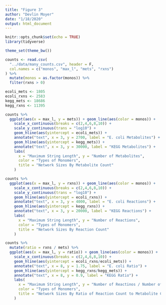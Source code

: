 ```yaml
---
title: "Figure 3"
author: "Devlin Moyer"
date: "1/18/2020"
output: html_document
---
```


```r
knitr::opts_chunk$set(echo = TRUE)
library(tidyverse)

theme_set(theme_bw())
```

```r
counts <- read.csv(
  "../data/many_counts.csv", header = F,
  col.names = c("monos", "max_l", "mets", "rxns")
) %>%
  mutate(monos = as.factor(monos)) %>%
  filter(rxns > 0)

ecoli_mets <- 1805
ecoli_rxns <- 2583
kegg_mets <- 18686
kegg_rxns <- 11395

counts %>%
  ggplot(aes(x = max_l, y = mets)) + geom_line(aes(color = monos)) + 
    scale_x_continuous(breaks = c(2,4,6,8,10)) +
    scale_y_continuous(trans = "log10") +
    geom_hline(aes(yintercept = ecoli_mets)) +
    annotate("text", x = 3, y = 2700, label = "E. coli Metabolites") +
    geom_hline(aes(yintercept = kegg_mets)) +
    annotate("text", x = 3, y = 30000, label = "KEGG Metabolites") +
    labs(
      x = "Maximum String Length", y = "Number of Metabolites", 
      color = "Types of Monomers", 
      title = "Network Sizes By Metabolite Count"
    )

counts %>%
  ggplot(aes(x = max_l, y = rxns)) + geom_line(aes(color = monos)) + 
    scale_x_continuous(breaks = c(2,4,6,8,10)) +
    scale_y_continuous(trans = "log10") +
    geom_hline(aes(yintercept = ecoli_rxns)) +
    annotate("text", x = 3, y = 4000, label = "E. coli Reactions") +
    geom_hline(aes(yintercept = kegg_rxns)) +
    annotate("text", x = 3, y = 20000, label = "KEGG Reactions") +
    labs(
      x = "Maximum String Length", y = "Number of Reactions", 
      color = "Types of Monomers", 
      title = "Network Sizes By Reaction Count"
    )

counts %>%
  mutate(ratio = rxns / mets) %>%
  ggplot(aes(x = max_l, y = ratio)) + geom_line(aes(color = monos)) + 
    scale_x_continuous(breaks = c(2,4,6,8,10)) +
    geom_hline(aes(yintercept = ecoli_rxns/ecoli_mets)) +
    annotate("text", x = 8, y = 1.75, label = "E. coli Ratio") +
    geom_hline(aes(yintercept = kegg_rxns/kegg_mets)) +
    annotate("text", x = 8, y = 0.9, label = "KEGG Ratio") +
    labs(
      x = "Maximum String Length", y = "Number of Reactinos / Number of Metabolites", 
      color = "Types of Monomers", 
      title = "Network Sizes By Ratio of Reaction Count to Metabolite Count"
    )
```

